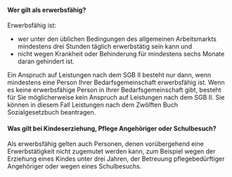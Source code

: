 #### Wer gilt als erwerbsfähig?

Erwerbsfähig ist:

- wer unter den üblichen Bedingungen des allgemeinen Arbeitsmarkts mindestens drei Stunden täglich erwerbstätig sein
  kann und
- nicht wegen Krankheit oder Behinderung für mindestens sechs Monate daran gehindert ist.

Ein Anspruch auf Leistungen nach dem SGB II besteht nur dann, wenn mindestens eine Person Ihrer Bedarfsgemeinschaft
erwerbsfähig ist.
Wenn es keine erwerbsfähige Person in Ihrer Bedarfsgemeinschaft gibt, besteht für Sie möglicherweise kein Anspruch auf
Leistungen nach dem SGB II. Sie können in diesem Fall Leistungen nach dem Zwölften Buch Sozialgesetzbuch beantragen.

#### Was gilt bei Kindeserziehung, Pflege Angehöriger oder Schulbesuch?

Als erwerbsfähig gelten auch Personen, denen vorübergehend eine Erwerbstätigkeit nicht zugemutet werden kann, zum
Beispiel wegen der Erziehung eines Kindes unter drei Jahren, der Betreuung pflegebedürftiger Angehöriger oder wegen eines
Schulbesuchs.
